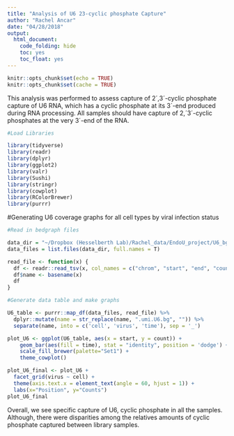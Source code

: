 ```yaml
---
title: "Analysis of U6 23-cyclic phosphate Capture"
author: "Rachel Ancar"
date: "04/28/2018"
output: 
  html_document:
    code_folding: hide
    toc: yes
    toc_float: yes
---
```

```r
knitr::opts_chunk$set(echo = TRUE)
knitr::opts_chunk$set(cache = TRUE)
```

This analysis was performed to assess capture of 2´,3´-cyclic phosphate capture of U6 RNA, which has a cyclic phosphate at its 3´-end produced during RNA processing. All samples should have capture of 2,´3´-cyclic phosphates at the very 3´-end of the RNA. 

```r

#Load Libraries

library(tidyverse)
library(readr)
library(dplyr)
library(ggplot2)
library(valr)
library(Sushi)
library(stringr)
library(cowplot)
library(RColorBrewer)
library(purrr)

```

#Generating U6 coverage graphs for all cell types by viral infection status

```r

#Read in bedgraph files

data_dir = "~/Dropbox (Hesselberth Lab)/Rachel_data/EndoU_project/U6_bg/"
data_files = list.files(data_dir, full.names = T)

read_file <- function(x) {
  df <- readr::read_tsv(x, col_names = c("chrom", "start", "end", "count"))
  df$name <- basename(x)
  df
}

#Generate data table and make graphs

U6_table <- purrr::map_df(data_files, read_file) %>%
  dplyr::mutate(name = str_replace(name, ".umi.U6.bg", "")) %>%
  separate(name, into = c('cell', 'virus', 'time'), sep = '_')

plot_U6 <- ggplot(U6_table, aes(x = start, y = count)) +
    geom_bar(aes(fill = time), stat = "identity", position = 'dodge') +
    scale_fill_brewer(palette="Set1") + 
    theme_cowplot() 

plot_U6_final <- plot_U6 + 
  facet_grid(virus ~ cell) + 
  theme(axis.text.x = element_text(angle = 60, hjust = 1)) +  
  labs(x="Position", y="Counts") 
plot_U6_final

```

Overall, we see specific capture of U6, cyclic phosphate in all the samples. Although, there were disparities among the relatives amounts of cyclic phosphate captured between library samples. 

